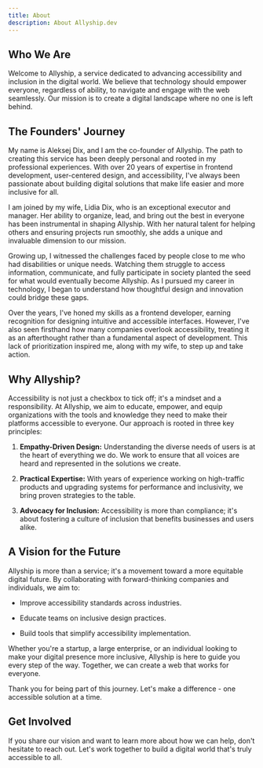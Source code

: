 ```yaml
---
title: About
description: About Allyship.dev
---
```


## Who We Are

Welcome to Allyship, a service dedicated to advancing accessibility and inclusion in the digital world. We believe that technology should empower everyone, regardless of ability, to navigate and engage with the web seamlessly. Our mission is to create a digital landscape where no one is left behind.

## The Founders' Journey

My name is Aleksej Dix, and I am the co-founder of Allyship. The path to creating this service has been deeply personal and rooted in my professional experiences. With over 20 years of expertise in frontend development, user-centered design, and accessibility, I've always been passionate about building digital solutions that make life easier and more inclusive for all.

I am joined by my wife, Lidia Dix, who is an exceptional executor and manager. Her ability to organize, lead, and bring out the best in everyone has been instrumental in shaping Allyship. With her natural talent for helping others and ensuring projects run smoothly, she adds a unique and invaluable dimension to our mission.

Growing up, I witnessed the challenges faced by people close to me who had disabilities or unique needs. Watching them struggle to access information, communicate, and fully participate in society planted the seed for what would eventually become Allyship. As I pursued my career in technology, I began to understand how thoughtful design and innovation could bridge these gaps.

Over the years, I've honed my skills as a frontend developer, earning recognition for designing intuitive and accessible interfaces. However, I've also seen firsthand how many companies overlook accessibility, treating it as an afterthought rather than a fundamental aspect of development. This lack of prioritization inspired me, along with my wife, to step up and take action.

## Why Allyship?

Accessibility is not just a checkbox to tick off; it's a mindset and a responsibility. At Allyship, we aim to educate, empower, and equip organizations with the tools and knowledge they need to make their platforms accessible to everyone. Our approach is rooted in three key principles:

1.  **Empathy-Driven Design:** Understanding the diverse needs of users is at the heart of everything we do. We work to ensure that all voices are heard and represented in the solutions we create.

2.  **Practical Expertise:** With years of experience working on high-traffic products and upgrading systems for performance and inclusivity, we bring proven strategies to the table.

3.  **Advocacy for Inclusion:** Accessibility is more than compliance; it's about fostering a culture of inclusion that benefits businesses and users alike.

## A Vision for the Future

Allyship is more than a service; it's a movement toward a more equitable digital future. By collaborating with forward-thinking companies and individuals, we aim to:

- Improve accessibility standards across industries.

- Educate teams on inclusive design practices.

- Build tools that simplify accessibility implementation.

Whether you're a startup, a large enterprise, or an individual looking to make your digital presence more inclusive, Allyship is here to guide you every step of the way. Together, we can create a web that works for everyone.

Thank you for being part of this journey. Let's make a difference - one accessible solution at a time.

## Get Involved

If you share our vision and want to learn more about how we can help, don't hesitate to reach out. Let's work together to build a digital world that's truly accessible to all.
